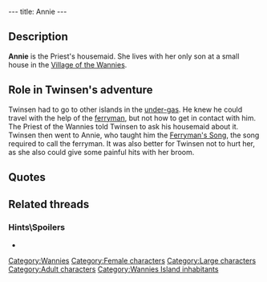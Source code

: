 ---
title: Annie
---

{{Character|
Name=Annie|
Image=BFANNIE.jpg|
Race=[[Wannie]]|
Gender=Female|
Size=Large|
Age=Adult}}

{{Quote|
Quote=I went shopping. Be back soon. Signed: your housemaid.|
Character=Annie}}

==Description==
'''Annie''' is the Priest's housemaid. She lives with her only son at a small house in the [[Village of the Wannies]].

==Role in Twinsen's adventure==
Twinsen had to go to other islands in the [[under-gas]]. He knew he could travel with the help of the [[ferryman]], but not how to get in contact with him. The Priest of the Wannies told Twinsen to ask his housemaid about it. Twinsen then went to Annie, who taught him the [[Ferryman's Song]], the song required to call the ferryman.
It was also better for Twinsen not to hurt her, as she also could give some painful hits with her broom.

==Quotes==
{{Quote|
Quote=Of course, it's fairly simple. You have to pay him in gems if you want him to take you. But first you have to call him. To do that, you have to stand at the end of the ferryman's pier and call him with this song. Listen to me and don't forget.|
Character=Annie}}
{{Quote|
Quote=The Monk impatiently awaits the ceremony of the celebration. It's a major event for our entire population. It represents the end of the curse which lies heavily upon Zeelich. We shall at last resume the course of our lives on a hospitable planet, not in this forlorn place.|
Character=Annie}}
{{Quote|
Quote=For that, you'll have to call on the ferryman's services. He provides the only communication between the islands and the under-gas. Go see my housemaid. She shall tell you how to proceed.|
Character=[[Dark Monk's priest]]}}
{{Quote|
Quote=My mommy, she's helping Mr. Monk make Dark Monk come back. And then, when he's here, heads are gonna roll<nowiki>!!</nowiki> It'll be so awesome<nowiki>!!</nowiki> My mommy's strong<nowiki>!!</nowiki>|
Character=[[Annie's son]]}}

==Related threads==
===Hints\Spoilers===
* {{thread|id=907|title=Monk's housemaid}}

[[Category:Wannies]]
[[Category:Female characters]]
[[Category:Large characters]]
[[Category:Adult characters]]
[[Category:Wannies Island inhabitants]]